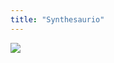 ```yaml
---
title: "Synthesaurio"
---
```


![](img/logo_nb.png)

<!-- <iframe src="https://jpablo91.youcanbook.me/?noframe=true&skipHeaderFooter=true" id="ycbmiframejpablo91" style="width:100%;height:1000px;border:0px;background-color:transparent;" frameborder="0" allowtransparency="true"></iframe><script>window.addEventListener && window.addEventListener("message", function(event){if (event.origin === "https://jpablo91.youcanbook.me"){document.getElementById("ycbmiframejpablo91").style.height = event.data + "px";}}, false);</script> -->

<!-- <hr> -->